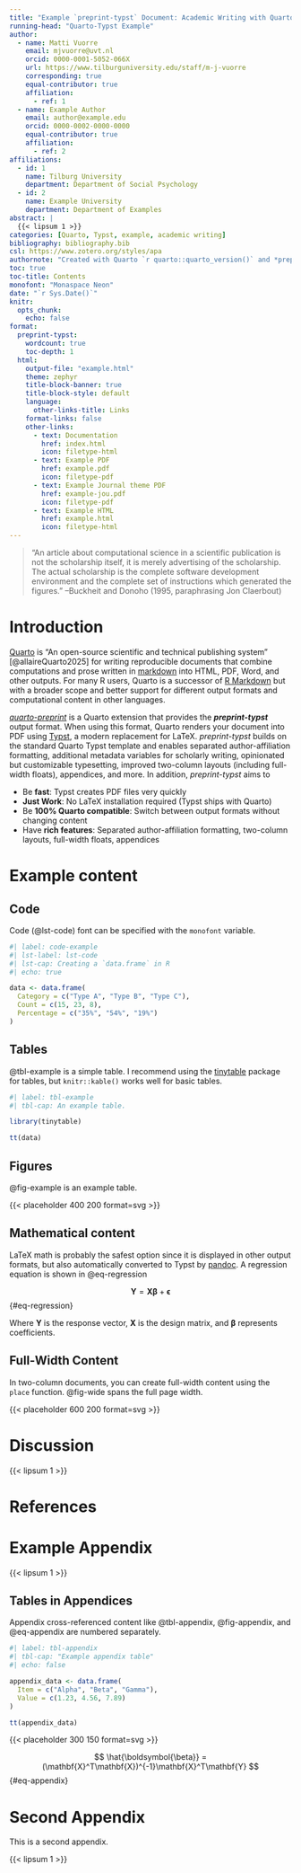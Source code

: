 ```yaml
---
title: "Example `preprint-typst` Document: Academic Writing with Quarto and Typst"
running-head: "Quarto-Typst Example"
author:
  - name: Matti Vuorre
    email: mjvuorre@uvt.nl
    orcid: 0000-0001-5052-066X
    url: https://www.tilburguniversity.edu/staff/m-j-vuorre
    corresponding: true
    equal-contributor: true
    affiliation:
      - ref: 1
  - name: Example Author
    email: author@example.edu
    orcid: 0000-0002-0000-0000
    equal-contributor: true
    affiliation:
      - ref: 2
affiliations:
  - id: 1
    name: Tilburg University
    department: Department of Social Psychology
  - id: 2
    name: Example University
    department: Department of Examples
abstract: |
  {{< lipsum 1 >}}
categories: [Quarto, Typst, example, academic writing]
bibliography: bibliography.bib
csl: https://www.zotero.org/styles/apa
authornote: "Created with Quarto `r quarto::quarto_version()` and *preprint-typst* {{< var extension-version >}} on `r Sys.Date()`."
toc: true
toc-title: Contents
monofont: "Monaspace Neon"
date: "`r Sys.Date()`"
knitr:
  opts_chunk:
    echo: false
format:
  preprint-typst:
    wordcount: true
    toc-depth: 1
  html:
    output-file: "example.html"
    theme: zephyr
    title-block-banner: true
    title-block-style: default
    language:
      other-links-title: Links
    format-links: false
    other-links:
      - text: Documentation
        href: index.html
        icon: filetype-html
      - text: Example PDF
        href: example.pdf
        icon: filetype-pdf
      - text: Example Journal theme PDF
        href: example-jou.pdf
        icon: filetype-pdf
      - text: Example HTML
        href: example.html
        icon: filetype-html
---
```


> "An article about computational science in a scientific publication is not the scholarship itself, it is merely advertising of the scholarship. The actual scholarship is the complete software development environment and the complete set of instructions which generated the figures."
>--Buckheit and Donoho (1995, paraphrasing Jon Claerbout)

# Introduction

[Quarto](https://quarto.org/) is "An open-source scientific and technical publishing system" [@allaireQuarto2025] for writing reproducible documents that combine computations and prose written in [markdown](https://quarto.org/docs/authoring/markdown-basics.html) into HTML, PDF, Word, and other outputs. For many R users, Quarto is a successor of [R Markdown](https://rmarkdown.rstudio.com/) but with a broader scope and better support for different output formats and computational content in other languages.

[*quarto-preprint*](https://github.com/mvuorre/quarto-preprint) is a Quarto extension that provides the ***preprint-typst*** output format. When using this format, Quarto renders your document into PDF using [Typst](https://typst.app/), a modern replacement for LaTeX. *preprint-typst* builds on the standard Quarto Typst template and enables separated author-affiliation formatting, additional metadata variables for scholarly writing, opinionated but customizable typesetting, improved two-column layouts (including full-width floats), appendices, and more. In addition, *preprint-typst* aims to

- Be **fast**: Typst creates PDF files very quickly
- **Just Work**: No LaTeX installation required (Typst ships with Quarto)
- Be **100% Quarto compatible**: Switch between output formats without changing content
- Have **rich features**: Separated author-affiliation formatting, two-column layouts, full-width floats, appendices

# Example content

## Code

Code (@lst-code) font can be specified with the `monofont` variable.

```r
#| label: code-example
#| lst-label: lst-code
#| lst-cap: Creating a `data.frame` in R
#| echo: true

data <- data.frame(
  Category = c("Type A", "Type B", "Type C"),
  Count = c(15, 23, 8),
  Percentage = c("35%", "54%", "19%")
)
```

## Tables

@tbl-example is a simple table. I recommend using the [tinytable](https://github.com/vincentarelbundock/tinytable) package for tables, but `knitr::kable()` works well for basic tables.

```r
#| label: tbl-example
#| tbl-cap: An example table.

library(tinytable)

tt(data)
```

## Figures

@fig-example is an example table.

::: {#fig-example fig-cap="Example figure."}
{{< placeholder 400 200 format=svg >}}
:::

## Mathematical content

LaTeX math is probably the safest option since it is displayed in other output formats, but also automatically converted to Typst by [pandoc](https://pandoc.org/). A regression equation is shown in @eq-regression

$$
\mathbf{Y} = \mathbf{X}\boldsymbol{\beta} + \boldsymbol{\epsilon}
$$ {#eq-regression}

Where $\mathbf{Y}$ is the response vector, $\mathbf{X}$ is the design matrix, and $\boldsymbol{\beta}$ represents coefficients.

## Full-Width Content

In two-column documents, you can create full-width content using the `place` function. @fig-wide spans the full page width.

:::: {.place arguments='auto, scope: "parent", float: true'}
::: {#fig-wide fig-cap="Example of full-width content spanning multiple columns"}
{{< placeholder 600 200 format=svg >}}
:::
::::

# Discussion

{{< lipsum 1 >}}

# References

::: {#refs}
:::

```{=typst}
#show: appendix.with()
```

# Example Appendix {.appendix}

{{< lipsum 1 >}}

## Tables in Appendices {.appendix}

Appendix cross-referenced content like @tbl-appendix, @fig-appendix, and @eq-appendix are numbered separately.

```r
#| label: tbl-appendix
#| tbl-cap: "Example appendix table"
#| echo: false

appendix_data <- data.frame(
  Item = c("Alpha", "Beta", "Gamma"),
  Value = c(1.23, 4.56, 7.89)
)

tt(appendix_data)
```

::: {#fig-appendix fig-cap="Example appendix figure"}
{{< placeholder 300 150 format=svg >}}
:::

$$
\hat{\boldsymbol{\beta}} = (\mathbf{X}^T\mathbf{X})^{-1}\mathbf{X}^T\mathbf{Y}
$$ {#eq-appendix}

# Second Appendix {.appendix}

This is a second appendix.

{{< lipsum 1 >}}
